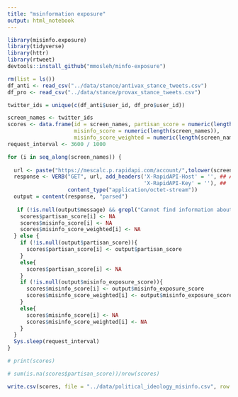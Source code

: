```yaml
---
title: "msinformation exposure"
output: html_notebook
---
```


```r
library(misinfo.exposure)
library(tidyverse)
library(httr)
library(rtweet)
devtools::install_github("mmosleh/minfo-exposure")
```


```r
rm(list = ls())
df_anti <- read_csv("../data/stance/antivax_stance_tweets.csv")
df_pro <- read_csv("../data/stance/provax_stance_tweets.csv")

twitter_ids = unique(c(df_anti$user_id, df_pro$user_id))
```


```r
screen_names <- twitter_ids
scores <- data.frame(id = screen_names, partisan_score = numeric(length(screen_names)), 
                     misinfo_score = numeric(length(screen_names)),
                     misinfo_score_weighted = numeric(length(screen_names)), stringsAsFactors = FALSE)
request_interval <- 3600 / 1000

for (i in seq_along(screen_names)) {
  
  url <- paste("https://mescalc.p.rapidapi.com/account/",tolower(screen_names[i]),sep='')
  response <- VERB("GET", url, add_headers('X-RapidAPI-Host' = '', ## Add your hostname and key here
                                           'X-RapidAPI-Key' = ''), ##
                   content_type("application/octet-stream"))
  output = content(response, "parsed")
  
   if (!is.null(output$message) && grepl("Cannot find information about", output$message)) {
    scores$partisan_score[i] <- NA
    scores$misinfo_score[i] <- NA
    scores$misinfo_score_weighted[i] <- NA
  } else {
    if (!is.null(output$partisan_score)){
      scores$partisan_score[i] <- output$partisan_score
    }
    else{
      scores$partisan_score[i] <- NA
    }
    if (!is.null(output$misinfo_exposure_score)){
      scores$misinfo_score[i] <- output$misinfo_exposure_score
      scores$misinfo_score_weighted[i] <- output$misinfo_exposure_score_weighted_numtweets
    }
    else{
      scores$misinfo_score[i] <- NA
      scores$misinfo_score_weighted[i] <- NA
    }
  }
  Sys.sleep(request_interval)
}

# print(scores)

# sum(is.na(scores$partisan_score))/nrow(scores)

write.csv(scores, file = "../data/political_ideology_misinfo.csv", row.names = FALSE)
```


